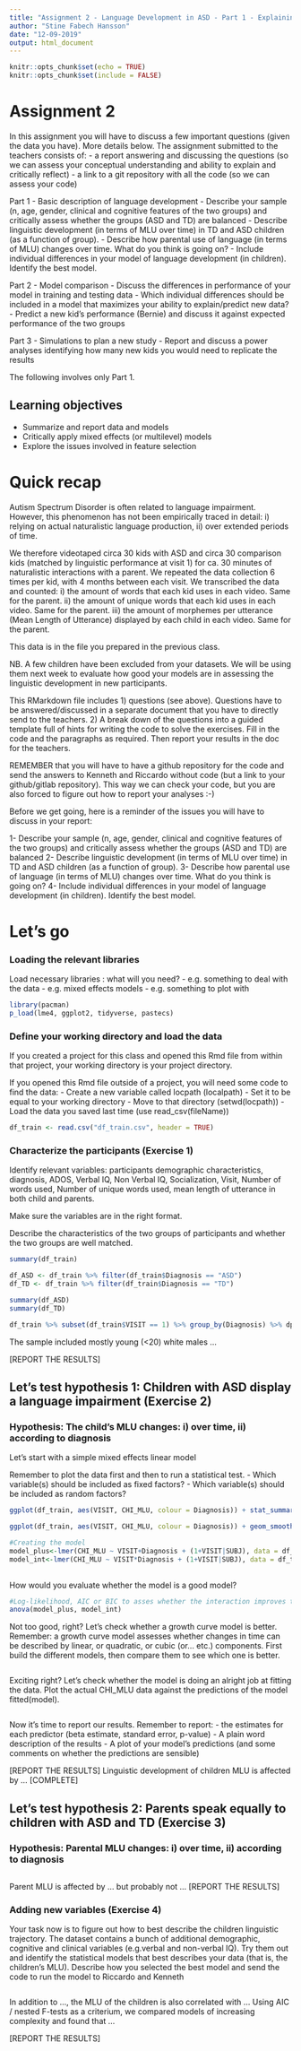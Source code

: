 ```yaml
---
title: "Assignment 2 - Language Development in ASD - Part 1 - Explaining development"
author: "Stine Fabech Hansson"
date: "12-09-2019"
output: html_document
---
```

    
```r
knitr::opts_chunk$set(echo = TRUE)
knitr::opts_chunk$set(include = FALSE)
```

# Assignment 2

In this assignment you will have to discuss a few important questions (given the data you have). More details below. The assignment submitted to the teachers consists of:
- a report answering and discussing the questions (so we can assess your conceptual understanding and ability to explain and critically reflect)
- a link to a git repository with all the code (so we can assess your code)

Part 1 - Basic description of language development
- Describe your sample (n, age, gender, clinical and cognitive features of the two groups) and critically assess whether the groups (ASD and TD) are balanced
- Describe linguistic development (in terms of MLU over time) in TD and ASD children (as a function of group). 
- Describe how parental use of language (in terms of MLU) changes over time. What do you think is going on?
- Include individual differences in your model of language development (in children). Identify the best model.

Part 2 - Model comparison
- Discuss the differences in performance of your model in training and testing data
- Which individual differences should be included in a model that maximizes your ability to explain/predict new data?
- Predict a new kid's performance (Bernie) and discuss it against expected performance of the two groups

Part 3 - Simulations to plan a new study
- Report and discuss a power analyses identifying how many new kids you would need to replicate the results

The following involves only Part 1.

## Learning objectives

- Summarize and report data and models
- Critically apply mixed effects (or multilevel) models
- Explore the issues involved in feature selection


# Quick recap
Autism Spectrum Disorder is often related to language impairment. However, this phenomenon has not been empirically traced in detail:
i) relying on actual naturalistic language production,  ii) over extended periods of time.

We therefore videotaped circa 30 kids with ASD and circa 30 comparison kids (matched by linguistic performance at visit 1) for ca. 30 minutes of naturalistic interactions with a parent. We repeated the data collection 6 times per kid, with 4 months between each visit. We transcribed the data and counted: 
i) the amount of words that each kid uses in each video. Same for the parent.
ii) the amount of unique words that each kid uses in each video. Same for the parent.
iii) the amount of morphemes per utterance (Mean Length of Utterance) displayed by each child in each video. Same for the parent. 

This data is in the file you prepared in the previous class. 

NB. A few children have been excluded from your datasets. We will be using them next week to evaluate how good your models are in assessing the linguistic development in new participants.

This RMarkdown file includes 
1) questions (see above). Questions have to be answered/discussed in a separate document that you have to directly send to the teachers.
2) A break down of the questions into a guided template full of hints for writing the code to solve the exercises. Fill in the code and the paragraphs as required. Then report your results in the doc for the teachers.

REMEMBER that you will have to have a github repository for the code and send the answers to Kenneth and Riccardo without code (but a link to your github/gitlab repository). This way we can check your code, but you are also forced to figure out how to report your analyses :-)

Before we get going, here is a reminder of the issues you will have to discuss in your report:

1- Describe your sample (n, age, gender, clinical and cognitive features of the two groups) and critically assess whether the groups (ASD and TD) are balanced
2- Describe linguistic development (in terms of MLU over time) in TD and ASD children (as a function of group). 
3- Describe how parental use of language (in terms of MLU) changes over time. What do you think is going on?
4- Include individual differences in your model of language development (in children). Identify the best model.

# Let's go

### Loading the relevant libraries

Load necessary libraries : what will you need?
- e.g. something to deal with the data
- e.g. mixed effects models
- e.g. something to plot with

```r
library(pacman)
p_load(lme4, ggplot2, tidyverse, pastecs)
```

### Define your working directory and load the data
If you created a project for this class and opened this Rmd file from within that project, your working directory is your project directory.

If you opened this Rmd file outside of a project, you will need some code to find the data:
- Create a new variable called locpath (localpath)
- Set it to be equal to your working directory
- Move to that directory (setwd(locpath))
- Load the data you saved last time (use read_csv(fileName))

```r
df_train <- read.csv("df_train.csv", header = TRUE)

```

### Characterize the participants (Exercise 1)

Identify relevant variables: participants demographic characteristics, diagnosis, ADOS, Verbal IQ, Non Verbal IQ, Socialization, Visit, Number of words used, Number of unique words used, mean length of utterance in both child and parents.

Make sure the variables are in the right format.

Describe the characteristics of the two groups of participants and whether the two groups are well matched.

```r
summary(df_train)

df_ASD <- df_train %>% filter(df_train$Diagnosis == "ASD")
df_TD <- df_train %>% filter(df_train$Diagnosis == "TD")

summary(df_ASD)
summary(df_TD)

df_train %>% subset(df_train$VISIT == 1) %>% group_by(Diagnosis) %>% dplyr::summarise(N = n(), MeanAge = mean(Age, NA.RM=T), SDAge = sd(Age, na.rm = T), FemaleN=sum(Gender=="F"), MeanVerbalIQ=mean(VerbalIQ, NA.RM=T))


```

The sample included mostly young (<20) white males ...

[REPORT THE RESULTS]

## Let's test hypothesis 1: Children with ASD display a language impairment  (Exercise 2)

### Hypothesis: The child's MLU changes: i) over time, ii) according to diagnosis

Let's start with a simple mixed effects linear model

Remember to plot the data first and then to run a statistical test.
- Which variable(s) should be included as fixed factors?
- Which variable(s) should be included as random factors?

```r
ggplot(df_train, aes(VISIT, CHI_MLU, colour = Diagnosis)) + stat_summary(fun.y = mean, geom = "point") + stat_summary(fun.y = mean, geom = "line", aes(group=Diagnosis))

ggplot(df_train, aes(VISIT, CHI_MLU, colour = Diagnosis)) + geom_smooth(method = lm)

#Creating the model 
model_plus<-lmer(CHI_MLU ~ VISIT+Diagnosis + (1+VISIT|SUBJ), data = df_train)
model_int<-lmer(CHI_MLU ~ VISIT*Diagnosis + (1+VISIT|SUBJ), data = df_train)
 

```

How would you evaluate whether the model is a good model?

```r
#Log-likelihood, AIC or BIC to asses whether the interaction improves the model 
anova(model_plus, model_int)
```

Not too good, right? Let's check whether a growth curve model is better.
Remember: a growth curve model assesses whether changes in time can be described by linear, or quadratic, or cubic (or... etc.) components.
First build the different models, then compare them to see which one is better.

```r


```

Exciting right? Let's check whether the model is doing an alright job at fitting the data. Plot the actual CHI_MLU data against the predictions of the model fitted(model). 

```r

```

Now it's time to report our results.
Remember to report:
- the estimates for each predictor (beta estimate, standard error, p-value)
- A plain word description of the results
- A plot of your model's predictions (and some comments on whether the predictions are sensible)

[REPORT THE RESULTS]
Linguistic development of children MLU is affected by ... [COMPLETE]

## Let's test hypothesis 2: Parents speak equally to children with ASD and TD  (Exercise 3)

### Hypothesis: Parental MLU changes: i) over time, ii) according to diagnosis

```r

```

Parent MLU is affected by ... but probably not ...
[REPORT THE RESULTS]

### Adding new variables (Exercise 4)

Your task now is to figure out how to best describe the children linguistic trajectory. The dataset contains a bunch of additional demographic, cognitive and clinical variables (e.g.verbal and non-verbal IQ). Try them out and identify the statistical models that best describes your data (that is, the children's MLU). Describe how you selected the best model and send the code to run the model to Riccardo and Kenneth


```r

```

In addition to ..., the MLU of the children is also correlated with ...
Using AIC / nested F-tests as a criterium, we compared models of increasing complexity and found that ...

[REPORT THE RESULTS]